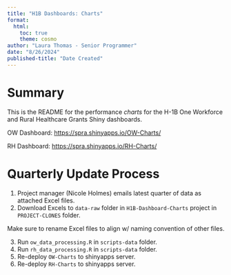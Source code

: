 ```yaml
---
title: "H1B Dashboards: Charts"
format: 
  html:
    toc: true
    theme: cosmo
author: "Laura Thomas - Senior Programmer"
date: "8/26/2024"
published-title: "Date Created"
---
```


# Summary

This is the README for the performance *charts* for the H-1B One Workforce and Rural Healthcare Grants Shiny dashboards.

OW Dashboard: <https://spra.shinyapps.io/OW-Charts/>

RH Dashboard: <https://spra.shinyapps.io/RH-Charts/>

# Quarterly Update Process

1.  Project manager (Nicole Holmes) emails latest quarter of data as attached Excel files.
2.  Download Excels to `data-raw` folder in `H1B-Dashboard-Charts` project in `PROJECT-CLONES` folder.

::: callout-note
Make sure to rename Excel files to align w/ naming convention of other files.
:::

3.  Run `ow_data_processing.R` in `scripts-data` folder.
4.  Run `rh_data_processing.R` in `scripts-data` folder.
5.  Re-deploy `OW-Charts` to shinyapps server.
6.  Re-deploy `RH-Charts` to shinyapps server.
